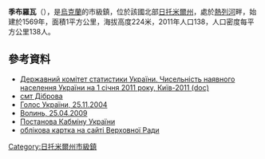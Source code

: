 {{No footnotes|time=2015-09-16T13:17:25+00:00}}
{{coord|51|9|37|N|27|58|22|E|scale:30000|display=title}}

'''季布羅瓦'''（{{lang-uk|Діброва}}），是[[烏克蘭|烏克蘭]]的市級鎮，位於該國北部[[日托米爾州|日托米爾州]]，處於[[熱列河|熱列河]]畔，始建於1569年，面積1平方公里，海拔高度224米，2011年人口138，人口密度每平方公里138人。

==參考資料==
*[https://web.archive.org/web/20121010205321/http://stat6.stat.lviv.ua/PXWEB2007/ukr/publ/2011/chnas.zip Державний комітет статистики України. Чисельність наявного населення України на 1 січня 2011 року, Київ-2011 (doc)]
*[http://w1.c1.rada.gov.ua/pls/z7503/A005?rdat1=11.01.2015&rf7571=10318 смт Діброва]{{Wayback|url=http://w1.c1.rada.gov.ua/pls/z7503/A005?rdat1=11.01.2015&rf7571=10318 |date=20180923010216 }}
* [http://dlib.eastview.com/browse/doc/7088258 Голос України, 25.11.2004]
* [http://www.volyn.com.ua/?rub=5&article=0&arch=929 Волинь, 25.04.2009]
* [http://zakon.rada.gov.ua/cgi-bin/laws/main.cgi?page=1&nreg=106%E0-91-%EF Постанова Кабміну України]{{Webarchive|url=https://archive.is/20120805200957/zakon.rada.gov.ua/cgi-bin/laws/main.cgi?page=1&nreg=106%E0-91-%EF |date=2012-08-05 }}
* [http://gska2.rada.gov.ua/pls/z7502/A005?rdat1=20.10.2003&rf7571=10318 облікова картка на сайті Верховної Ради]{{dead link|date=2017年12月 |bot=InternetArchiveBot |fix-attempted=yes }}

{{DEFAULTSORT:Діброва}}
[[Category:日托米爾州市級鎮|Category:日托米爾州市級鎮]]


{{Zhytomyr-geo-stub}}